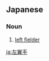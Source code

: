 ==Japanese==
{{ja-kanjitab|さ|よく|しゅ|yomi=on}}

===Noun===
{{ja-noun|さよくしゅ}}

# {{lb|ja|baseball|sort=さよくしゅ}} [[left fielder]]

[[ja:左翼手]]